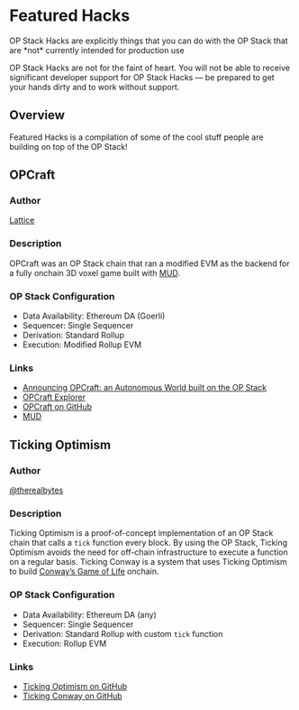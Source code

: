 
# Featured Hacks

<Callout type="warning">
OP Stack Hacks are explicitly things that you can do with the OP Stack that are *not* currently intended for production use

OP Stack Hacks are not for the faint of heart. You will not be able to receive significant developer support for OP Stack Hacks — be prepared to get your hands dirty and to work without support.

</Callout>

## Overview

Featured Hacks is a compilation of some of the cool stuff people are building on top of the OP Stack!

## OPCraft

### Author

[Lattice](https://lattice.xyz/)

### Description

OPCraft was an OP Stack chain that ran a modified EVM as the backend for a fully onchain 3D voxel game built with [MUD](https://mud.dev/).

### OP Stack Configuration

- Data Availability: Ethereum DA (Goerli)
- Sequencer: Single Sequencer
- Derivation: Standard Rollup
- Execution: Modified Rollup EVM

### Links

- [Announcing OPCraft: an Autonomous World built on the OP Stack](https://dev.optimism.io/opcraft-autonomous-world/)
- [OPCraft Explorer](https://opcraft.mud.dev/)
- [OPCraft on GitHub](https://github.com/latticexyz/opcraft)
- [MUD](https://mud.dev/)

## Ticking Optimism

### Author

[@therealbytes](https://twitter.com/therealbytes)

### Description

Ticking Optimism is a proof-of-concept implementation of an OP Stack chain that calls a `tick` function every block. By using the OP Stack, Ticking Optimism avoids the need for off-chain infrastructure to execute a function on a regular basis. Ticking Conway is a system that uses Ticking Optimism to build [Conway’s Game of Life](https://conwaylife.com/) onchain.

### OP Stack Configuration

- Data Availability: Ethereum DA (any)
- Sequencer: Single Sequencer
- Derivation: Standard Rollup with custom `tick` function
- Execution: Rollup EVM

### Links

- [Ticking Optimism on GitHub](https://github.com/therealbytes/ticking-optimism)
- [Ticking Conway on GitHub](https://github.com/therealbytes/ticking-conway)